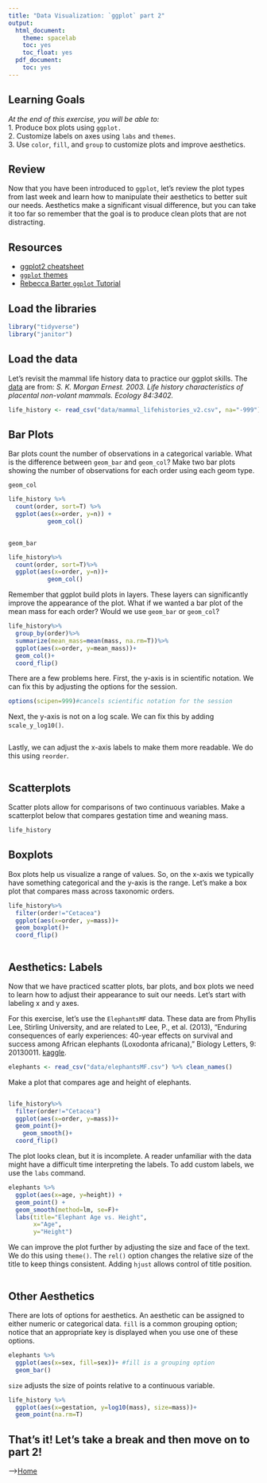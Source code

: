 ```yaml
---
title: "Data Visualization: `ggplot` part 2"
output:
  html_document:
    theme: spacelab
    toc: yes
    toc_float: yes
  pdf_document:
    toc: yes
---
```


## Learning Goals
*At the end of this exercise, you will be able to:*    
1. Produce box plots using `ggplot.`  
2. Customize labels on axes using `labs` and `themes`.  
3. Use `color`, `fill`, and `group` to customize plots and improve aesthetics.  

## Review
Now that you have been introduced to `ggplot`, let's review the plot types from last week and learn how to manipulate their aesthetics to better suit our needs. Aesthetics make a significant visual difference, but you can take it too far so remember that the goal is to produce clean plots that are not distracting.  

## Resources
- [ggplot2 cheatsheet](https://www.rstudio.com/wp-content/uploads/2015/03/ggplot2-cheatsheet.pdf)
- [`ggplot` themes](https://ggplot2.tidyverse.org/reference/ggtheme.html)
- [Rebecca Barter `ggplot` Tutorial](http://www.rebeccabarter.com/blog/2017-11-17-ggplot2_tutorial/)

## Load the libraries
```r
library("tidyverse")
library("janitor")
```

## Load the data
Let's revisit the mammal life history data to practice our ggplot skills. The [data](http://esapubs.org/archive/ecol/E084/093/) are from: *S. K. Morgan Ernest. 2003. Life history characteristics of placental non-volant mammals. Ecology 84:3402.*
```r
life_history <- read_csv("data/mammal_lifehistories_v2.csv", na="-999") %>% clean_names()
```

## Bar Plots
Bar plots count the number of observations in a categorical variable. What is the difference between `geom_bar` and `geom_col`? Make two bar plots showing the number of observations for each order using each geom type.

`geom_col`
```r
life_history %>%
  count(order, sort=T) %>%
  ggplot(aes(x=order, y=n)) +
           geom_col()
        
```

`geom_bar`
```r
life_history%>%
  count(order, sort=T)%>%
  ggplot(aes(x=order, y=n))+
           geom_col()
```

Remember that ggplot build plots in layers. These layers can significantly improve the appearance of the plot. What if we wanted a bar plot of the mean mass for each order? Would we use `geom_bar` or `geom_col`?  
```r
life_history%>%
  group_by(order)%>%
  summarize(mean_mass=mean(mass, na.rm=T))%>%
  ggplot(aes(x=order, y=mean_mass))+
  geom_col()+
  coord_flip()
```

There are a few problems here. First, the y-axis is in scientific notation. We can fix this by adjusting the options for the session.
```r
options(scipen=999)#cancels scientific notation for the session
```

Next, the y-axis is not on a log scale. We can fix this by adding `scale_y_log10()`.
```r

```

Lastly, we can adjust the x-axis labels to make them more readable. We do this using `reorder`.
```r

```

## Scatterplots
Scatter plots allow for comparisons of two continuous variables. Make a scatterplot below that compares gestation time and weaning mass.
```r
life_history
```

## Boxplots
Box plots help us visualize a range of values. So, on the x-axis we typically have something categorical and the y-axis is the range. Let's make a box plot that compares mass across taxonomic orders.
```r
life_history%>%
  filter(order!="Cetacea")
  ggplot(aes(x=order, y=mass))+
  geom_boxplot()+
  coord_flip()
```

```r

```

## Aesthetics: Labels
Now that we have practiced scatter plots, bar plots, and box plots we need to learn how to adjust their appearance to suit our needs. Let's start with labeling x and y axes.  

For this exercise, let's use the `ElephantsMF` data. These data are from Phyllis Lee, Stirling University, and are related to Lee, P., et al. (2013), "Enduring consequences of early experiences: 40-year effects on survival and success among African elephants (Loxodonta africana)," Biology Letters, 9: 20130011. [kaggle](https://www.kaggle.com/mostafaelseidy/elephantsmf).
```r
elephants <- read_csv("data/elephantsMF.csv") %>% clean_names()
```

Make a plot that compares age and height of elephants.
```r

```

```r
life_history%>%
  filter(order!="Cetacea")
  ggplot(aes(x=order, y=mass))+
  geom_point()+
    geom_smooth()+
  coord_flip()
```
The plot looks clean, but it is incomplete. A reader unfamiliar with the data might have a difficult time interpreting the labels. To add custom labels, we use the `labs` command.
```r
elephants %>% 
  ggplot(aes(x=age, y=height)) + 
  geom_point() + 
  geom_smooth(method=lm, se=F)+
  labs(title="Elephant Age vs. Height",
       x="Age",
       y="Height")

```

We can improve the plot further by adjusting the size and face of the text. We do this using `theme()`. The `rel()` option changes the relative size of the title to keep things consistent. Adding `hjust` allows control of title position.
```r

```

## Other Aesthetics
There are lots of options for aesthetics. An aesthetic can be assigned to either numeric or categorical data. `fill` is a common grouping option; notice that an appropriate key is displayed when you use one of these options.
```r
elephants %>% 
  ggplot(aes(x=sex, fill=sex))+ #fill is a grouping option
  geom_bar()
```

`size` adjusts the size of points relative to a continuous variable.
```r
life_history %>% 
  ggplot(aes(x=gestation, y=log10(mass), size=mass))+
  geom_point(na.rm=T)
```
## That's it! Let's take a break and then move on to part 2!  

-->[Home](https://jmledford3115.github.io/datascibiol/)